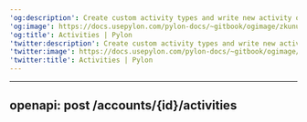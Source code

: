 ---
'og:description': Create custom activity types and write new activity onto accounts.
'og:image': https://docs.usepylon.com/pylon-docs/~gitbook/ogimage/zkunuHMRUjK6mOYh47nn
'og:title': Activities | Pylon
'twitter:description': Create custom activity types and write new activity onto accounts.
'twitter:image': https://docs.usepylon.com/pylon-docs/~gitbook/ogimage/zkunuHMRUjK6mOYh47nn
'twitter:title': Activities | Pylon
---
---
openapi: post /accounts/{id}/activities
---